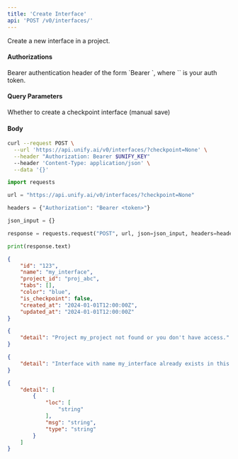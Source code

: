 ```yaml
---
title: 'Create Interface'
api: 'POST /v0/interfaces/'
---
```

Create a new interface in a project.

#### Authorizations

<ParamField header="Authorization" type="string" required="true">
  Bearer authentication header of the form `Bearer <token>`, where `<token>` is your auth token.
</ParamField>

#### Query Parameters

<ParamField query="checkpoint" type="boolean"  default={false}>
Whether to create a checkpoint interface (manual save)
</ParamField>

#### Body

<ParamField body="interface_id" type="string | null" >

</ParamField>

<ParamField body="project" type="string" required="true">

</ParamField>

<ParamField body="name" type="string" required="true">

</ParamField>

<ParamField body="color" type="string | null" >

</ParamField>

<RequestExample>

```bash cURL
curl --request POST \
  --url 'https://api.unify.ai/v0/interfaces/?checkpoint=None' \
  --header "Authorization: Bearer $UNIFY_KEY"
  --header 'Content-Type: application/json' \
  --data '{}'
```

```python Python
import requests

url = "https://api.unify.ai/v0/interfaces/?checkpoint=None"

headers = {"Authorization": "Bearer <token>"}

json_input = {}

response = requests.request("POST", url, json=json_input, headers=headers)

print(response.text)
```

</RequestExample>
<ResponseExample>

```json 201
{
    "id": "123",
    "name": "my_interface",
    "project_id": "proj_abc",
    "tabs": [],
    "color": "blue",
    "is_checkpoint": false,
    "created_at": "2024-01-01T12:00:00Z",
    "updated_at": "2024-01-01T12:00:00Z"
}
```

```json 404
{
    "detail": "Project my_project not found or you don't have access."
}
```

```json 409
{
    "detail": "Interface with name my_interface already exists in this project."
}
```

```json 422
{
    "detail": [
        {
            "loc": [
                "string"
            ],
            "msg": "string",
            "type": "string"
        }
    ]
}
```

</ResponseExample>
